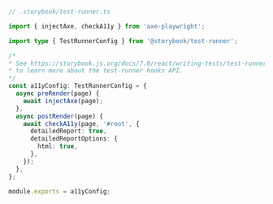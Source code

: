 ```ts
// .storybook/test-runner.ts

import { injectAxe, checkA11y } from 'axe-playwright';

import type { TestRunnerConfig } from '@storybook/test-runner';

/*
* See https://storybook.js.org/docs/7.0/react/writing-tests/test-runner#test-hook-api-experimental
* to learn more about the test-runner hooks API.
*/
const a11yConfig: TestRunnerConfig = {
  async preRender(page) {
    await injectAxe(page);
  },
  async postRender(page) {
    await checkA11y(page, '#root', {
      detailedReport: true,
      detailedReportOptions: {
        html: true,
      },
    });
  },
};

module.exports = a11yConfig;
```